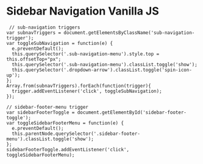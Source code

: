 

<Meta title="Navigation/Sidebar Navigation/Vanilla JS" />

# Sidebar Navigation Vanilla JS 

```
 // sub-navigation triggers
var subnavTriggers = document.getElementsByClassName('sub-navigation-trigger');
var toggleSubNavigation = function(e) {
  e.preventDefault();
  this.querySelector('.sub-navigation-menu').style.top = this.offsetTop+"px";
  this.querySelector('.sub-navigation-menu').classList.toggle('show');
  this.querySelector('.dropdown-arrow').classList.toggle('spin-icon-up');
};
Array.from(subnavTriggers).forEach(function(trigger){
  trigger.addEventListener('click', toggleSubNavigation);
});

// sidebar-footer-menu trigger
var sidebarFooterToggle = document.getElementById('sidebar-footer-toggle');
var toggleSidebarFooterMenu = function(e) {
  e.preventDefault();
  this.parentNode.querySelector('.sidebar-footer-menu').classList.toggle('show');
};
sidebarFooterToggle.addEventListener('click', toggleSidebarFooterMenu);
```